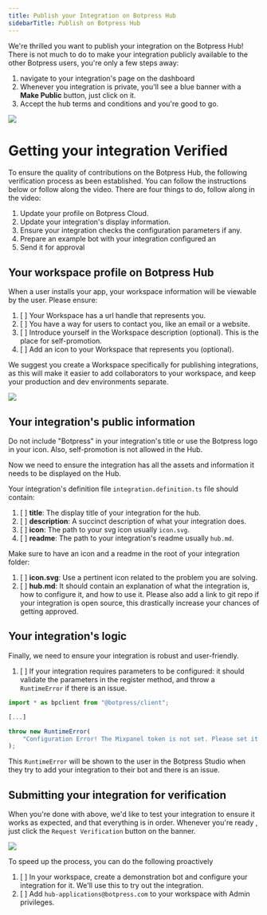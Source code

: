 ```yaml
---
title: Publish your Integration on Botpress Hub
sidebarTitle: Publish on Botpress Hub
---
```



We're thrilled you want to publish your integration on the Botpress Hub! There is not much to do to make your integration publicly available to the other Botpress users, you're only a few steps away:

1. navigate to your integration's page on the dashboard
2. Whenever you integration is private, you'll see a blue banner with a **Make Public** button, just click on it.
3. Accept the hub terms and conditions and you're good to go.

<img src="./make-public.png" />

# Getting your integration Verified

To ensure the quality of contributions on the Botpress Hub, the following verification process as been established. You can follow the instructions below or follow along the video. There are four things to do, follow along in the video:

1. Update your profile on Botpress Cloud.
2. Update your integration's display information.
3. Ensure your integration checks the configuration parameters if any.
4. Prepare an example bot with your integration configured an
5. Send it for approval

<Youtube url="https://www.youtube.com/embed/QJbqatyXfwI" />

## Your workspace profile on Botpress Hub

When a user installs your app, your workspace information will be viewable by the user. Please ensure:

1. [ ] Your Workspace has a url handle that represents you.
2. [ ] You have a way for users to contact you, like an email or a website.
3. [ ] Introduce yourself in the Workspace description (optional). This is the place for self-promotion.
4. [ ] Add an icon to your Workspace that represents you (optional).

We suggest you create a Workspace specifically for publishing integrations, as this will make it easier to add collaborators to your workspace, and keep your production and dev environments separate.

<img src="./botpress-profile.png" />

## Your integration's public information

<Warning>
  Do not include "Botpress" in your integration's title or use the Botpress logo in your icon. Also, self-promotion is not allowed in the Hub.
</Warning>

Now we need to ensure the integration has all the assets and information it needs to be displayed on the Hub.

Your integration's definition file `integration.definition.ts` file should contain:

1. [ ] **title**: The display title of your integration for the hub.
2. [ ] **description**: A succinct description of what your integration does.
3. [ ] **icon**: The path to your svg icon usually `icon.svg`.
4. [ ] **readme**: The path to your integration's readme usually `hub.md`.

Make sure to have an icon and a readme in the root of your integration folder:

1. [ ] **icon.svg**: Use a pertinent icon related to the problem you are solving.
2. [ ] **hub.md**: It should contain an explanation of what the integration is, how to configure it, and how to use it. Please also add a link to git repo if your integration is open source, this drastically increase your chances of getting approved.

## Your integration's logic

Finally, we need to ensure your integration is robust and user-friendly.

1. [ ] If your integration requires parameters to be configured: it should validate the parameters in the register method, and throw a `RuntimeError` if there is an issue.

```ts
import * as bpclient from "@botpress/client";

[...]

throw new RuntimeError(
	"Configuration Error! The Mixpanel token is not set. Please set it in your bot integration configuration."
);
```

This `RuntimeError` will be shown to the user in the Botpress Studio when they try to add your integration to their bot and there is an issue.

## Submitting your integration for verification

When you're done with above, we'd like to test your integration to ensure it works as expected, and that everything is in order. Whenever you're ready , just click the `Request Verification` button on the banner.

<img src="./request-verification.png" />

To speed up the process, you can do the following proactively

1. [ ] In your workspace, create a demonstration bot and configure your integration for it. We'll use this to try out the integration.
2. [ ] Add `hub-applications@botpress.com` to your workspace with Admin privileges.

